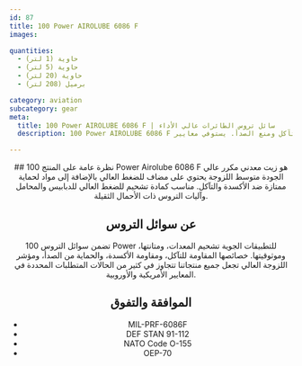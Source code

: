 ```yaml
---
id: 87
title: 100 Power AIROLUBE 6086 F
images:

quantities:
  - حاوية (1 لتر)
  - حاوية (5 لتر)
  - حاوية (20 لتر)
  - برميل (208 لتر)

category: aviation
subcategory: gear
meta:
  title: 100 Power AIROLUBE 6086 F | سائل تروس الطائرات عالي الأداء
  description: 100 Power AIROLUBE 6086 F هو سائل تروس للطائرات قائم على الهيدروكربونات الاصطناعية مصمم للدبابيس والمحامل وآليات التروس ذات الأحمال الثقيلة. يوفر ثبات أكسدة ممتاز، حماية ضد التآكل ومنع الصدأ. يستوفي معايير MIL-PRF-6086F، DEF STAN 91-112، NATO O-155، و OEP-70 لأداء موثوق في أنظمة تروس الطائرات.

---
```


<Header>
  ## نظرة عامة على المنتج
  100 Power Airolube 6086 F هو زيت معدني مكرر عالي الجودة متوسط اللزوجة يحتوي على مضاف للضغط العالي بالإضافة إلى مواد لحماية ممتازة ضد الأكسدة والتآكل. مناسب كمادة تشحيم للضغط العالي للدبابيس والمحامل وآليات التروس ذات الأحمال الثقيلة.

  ## عن سوائل التروس
  تضمن سوائل التروس 100 Power للتطبيقات الجوية تشحيم المعدات، ومتانتها، وموثوقيتها. خصائصها المقاومة للتآكل، ومقاومة الأكسدة، والحماية من الصدأ، ومؤشر اللزوجة العالي تجعل جميع منتجاتنا تتجاوز في كثير من الحالات المتطلبات المحددة في المعايير الأمريكية والأوروبية.

  ## الموافقة والتفوق
  - MIL-PRF-6086F
  - DEF STAN 91-112
  - NATO Code O-155
  - OEP-70

</Header>
